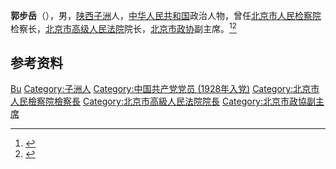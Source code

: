 '''郭步岳'''（{{bd|1911年|3月12日|2000年|7月28日}}），男，[[陕西|陕西]][[子洲|子洲]]人，[[中华人民共和国|中华人民共和国]]政治人物，曾任[[北京市人民检察院|北京市人民检察院]]检察长，[[北京市高级人民法院|北京市高级人民法院]]院长，[[北京市政协|北京市政协]]副主席。<ref>{{cite book|title=中囯人名大辞典·当代人物卷|author=廖盖隆等编|year=1990|publisher=上海辞书出版社|location=上海|page=}}</ref><ref>{{Cite book|title=中华人民共和国职官志|author=何虎生, 李耀东, 向常福主编|publisher=中国社会出版社|year=2003|isbn=9787800883934|location=北京|pages=}}</ref>

== 参考资料 ==
{{reflist}}

{{中国人物小作品}}

{{Authority control}}
{{DEFAULTSORT:Guo郭}}
[[Category:郭姓|Bu]]
[[Category:子洲人|Category:子洲人]]
[[Category:中国共产党党员_(1928年入党)|Category:中国共产党党员 (1928年入党)]]
[[Category:北京市人民檢察院檢察長|Category:北京市人民檢察院檢察長]]
[[Category:北京市高級人民法院院長|Category:北京市高級人民法院院長]]
[[Category:北京市政協副主席|Category:北京市政協副主席]]